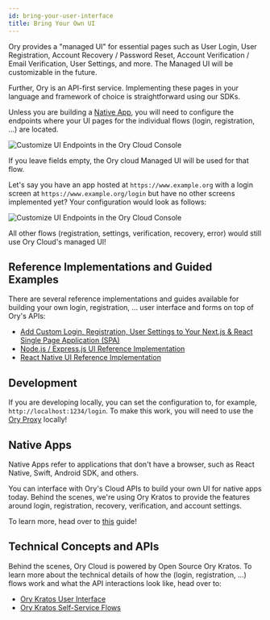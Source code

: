 ```yaml
---
id: bring-your-user-interface
title: Bring Your Own UI
---
```


Ory provides a "managed UI" for essential pages such as User Login, User Registration, Account Recovery / Password Reset, Account
Verification / Email Verification, User Settings, and more. The Managed UI will be customizable in the future.

Further, Ory is an API-first service. Implementing these pages in your language and framework of choice is straightforward using
our SDKs.

Unless you are building a [Native App](#native-apps), you will need to configure the endpoints where your UI pages for the
individual flows (login, registration, ...) are located.

![Customize UI Endpoints in the Ory Cloud Console](_static/bring-your-user-interface/cloud-config.png)

If you leave fields empty, the Ory cloud Managed UI will be used for that flow.

Let's say you have an app hosted at `https://www.example.org` with a login screen at `https://www.example.org/login` but have no
other screens implemented yet? Your configuration would look as follows:

![Customize UI Endpoints in the Ory Cloud Console](_static/bring-your-user-interface/login-ui.png)

All other flows (registration, settings, verification, recovery, error) would still use Ory Cloud's managed UI!

## Reference Implementations and Guided Examples

There are several reference implementations and guides available for building your own login, registration, ... user interface and
forms on top of Ory's APIs:

- [Add Custom Login, Registration, User Settings to Your Next.js & React Single Page Application (SPA)](https://www.ory.sh/nextjs-authentication-spa-custom-flows-open-source/)
- [Node.js / Express.js UI Reference Implementation](https://github.com/ory/kratos-selfservice-ui-node)
- [React Native UI Reference Implementation](https://github.com/ory/kratos-selfservice-ui-react-native)

## Development

If you are developing locally, you can set the configuration to, for example, `http://localhost:1234/login`. To make this work,
you will need to use the [Ory Proxy](./cli/proxy-and-tunnel) locally!

## Native Apps

Native Apps refer to applications that don't have a browser, such as React Native, Swift, Android SDK, and others.

You can interface with Ory's Cloud APIs to build your own UI for native apps today. Behind the scenes, we're using Ory Kratos to
provide the features around login, registration, recovery, verification, and account settings.

To learn more, head over to [this](../getting-started/integrate-auth/react-native) guide!

## Technical Concepts and APIs

Behind the scenes, Ory Cloud is powered by Open Source Ory Kratos. To learn more about the technical details of how the (login,
registration, ...) flows work and what the API interactions look like, head over to:

- [Ory Kratos User Interface](https://www.ory.sh/kratos/docs/concepts/ui-user-interface)
- [Ory Kratos Self-Service Flows](https://www.ory.sh/kratos/docs/self-service)
